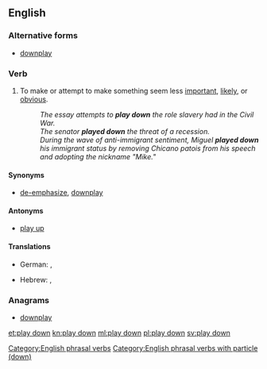 ==English==

===Alternative forms===
* [[downplay]]

===Verb===
{{en-verb|head=[[play]] [[down]]|plays down|playing down|played down}}

# {{context|idiomatic|lang=en}} To make or attempt to make something seem less [[important]], [[likely]], or [[obvious]].
#: ''The essay attempts to '''play down''' the role slavery had in the Civil War.''
#: ''The senator '''played down''' the threat of a recession.''
#: ''During the wave of anti-immigrant sentiment, Miguel '''played down''' his immigrant status by removing Chicano patois from his speech and adopting the nickname "Mike."''

====Synonyms====
* {{sense|make to seem less important}} [[de-emphasize]], [[downplay]]

====Antonyms====
* {{sense|make to seem less important}} [[play up]]

====Translations====
{{trans-top|make something seem less important}}
* German: {{t+|de|herunterspielen}}, {{t+|de|kleinreden}}
{{trans-mid}}
* Hebrew: {{t-|he|גימד|alt=גִמֵּד|tr=giméd}}, {{t-|he|הצניע|alt=הִצְנִיעַ|tr=hitsnía}}
{{trans-bottom}}

===Anagrams===
* [[downplay#English|downplay]]

[[Category:English phrasal verbs]]
[[Category:English phrasal verbs with particle (down)]]

[[et:play down]]
[[kn:play down]]
[[ml:play down]]
[[pl:play down]]
[[sv:play down]]